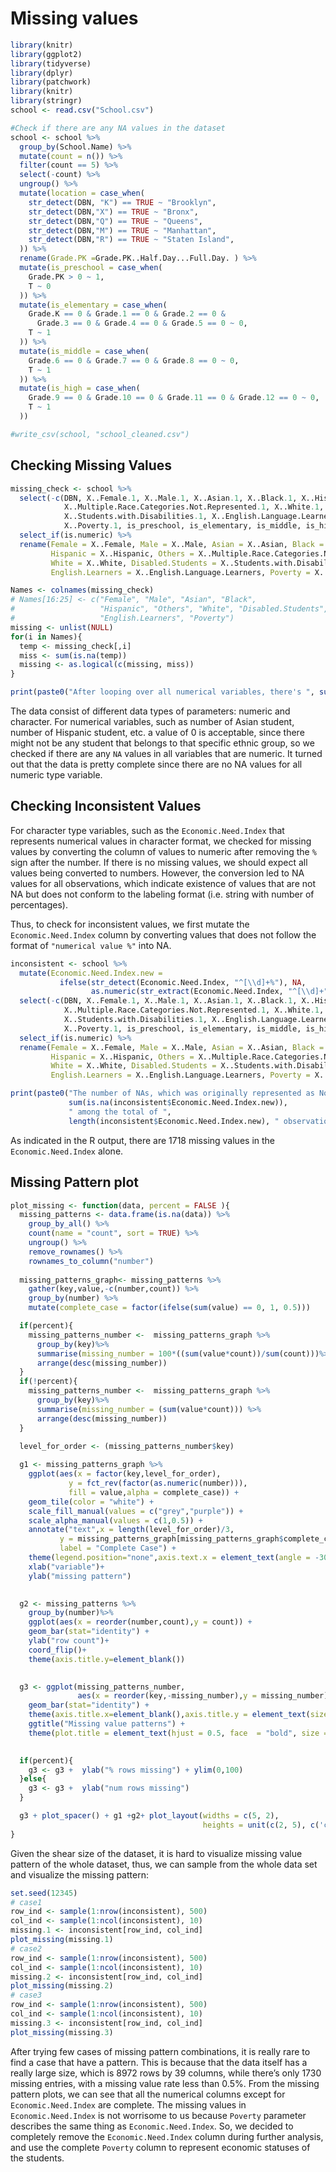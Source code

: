 # Missing values
```r
library(knitr)
library(ggplot2)
library(tidyverse)
library(dplyr)
library(patchwork)
library(knitr)
library(stringr)
school <- read.csv("School.csv")
```

```r
#Check if there are any NA values in the dataset
school <- school %>%
  group_by(School.Name) %>%
  mutate(count = n()) %>%
  filter(count == 5) %>%
  select(-count) %>%
  ungroup() %>%
  mutate(location = case_when(
    str_detect(DBN, "K") == TRUE ~ "Brooklyn",
    str_detect(DBN,"X") == TRUE ~ "Bronx",
    str_detect(DBN,"Q") == TRUE ~ "Queens",
    str_detect(DBN,"M") == TRUE ~ "Manhattan",
    str_detect(DBN,"R") == TRUE ~ "Staten Island",
  )) %>%
  rename(Grade.PK =Grade.PK..Half.Day...Full.Day. ) %>%
  mutate(is_preschool = case_when(
    Grade.PK > 0 ~ 1,
    T ~ 0
  )) %>% 
  mutate(is_elementary = case_when(
    Grade.K == 0 & Grade.1 == 0 & Grade.2 == 0 &
      Grade.3 == 0 & Grade.4 == 0 & Grade.5 == 0 ~ 0,
    T ~ 1
  )) %>% 
  mutate(is_middle = case_when(
    Grade.6 == 0 & Grade.7 == 0 & Grade.8 == 0 ~ 0,
    T ~ 1
  )) %>% 
  mutate(is_high = case_when(
    Grade.9 == 0 & Grade.10 == 0 & Grade.11 == 0 & Grade.12 == 0 ~ 0,
    T ~ 1
  ))

#write_csv(school, "school_cleaned.csv")
```

## Checking Missing Values

```r
missing_check <- school %>%
  select(-c(DBN, X..Female.1, X..Male.1, X..Asian.1, X..Black.1, X..Hispanic.1,
            X..Multiple.Race.Categories.Not.Represented.1, X..White.1,
            X..Students.with.Disabilities.1, X..English.Language.Learners.1,
            X..Poverty.1, is_preschool, is_elementary, is_middle, is_high)) %>%
  select_if(is.numeric) %>%
  rename(Female = X..Female, Male = X..Male, Asian = X..Asian, Black = X..Black,
         Hispanic = X..Hispanic, Others = X..Multiple.Race.Categories.Not.Represented,
         White = X..White, Disabled.Students = X..Students.with.Disabilities,
         English.Learners = X..English.Language.Learners, Poverty = X..Poverty)

Names <- colnames(missing_check)
# Names[16:25] <- c("Female", "Male", "Asian", "Black",
#                   "Hispanic", "Others", "White", "Disabled.Students",
#                   "English.Learners", "Poverty")
missing <- unlist(NULL)
for(i in Names){
  temp <- missing_check[,i]
  miss <- sum(is.na(temp))
  missing <- as.logical(c(missing, miss))
}

print(paste0("After looping over all numerical variables, there's ", sum(missing), " NA values"))
```
The data consist of different data types of parameters: numeric and character. For numerical variables, such as number of Asian student, number of Hispanic student, etc. a value of 0 is acceptable, since there might not be any student that belongs to that specific ethnic group, so we checked if there are any `NA` values in all variables that are numeric. It turned out that the data is pretty complete since there are no NA values for all numeric type variable.

## Checking Inconsistent Values
For character type variables, such as the `Economic.Need.Index` that represents numerical values in character format, we checked for missing values by converting the column of values to numeric after removing the `%` sign after the number. If there is no missing values, we should expect all values being converted to numbers. However, the conversion led to NA values for all observations, which indicate existence of values that are not NA but does not conform to the labeling format (i.e. string with number of percentages).

Thus, to check for inconsistent values, we first mutate the `Economic.Need.Index` column by converting values that does not follow the format of `"numerical value %"` into NA.
```r
inconsistent <- school %>%
  mutate(Economic.Need.Index.new = 
           ifelse(str_detect(Economic.Need.Index, "^[\\d]+%"), NA, 
                  as.numeric(str_extract(Economic.Need.Index, "^[\\d]+")))) %>%
  select(-c(DBN, X..Female.1, X..Male.1, X..Asian.1, X..Black.1, X..Hispanic.1,
            X..Multiple.Race.Categories.Not.Represented.1, X..White.1,
            X..Students.with.Disabilities.1, X..English.Language.Learners.1,
            X..Poverty.1, is_preschool, is_elementary, is_middle, is_high)) %>%
  select_if(is.numeric) %>%
  rename(Female = X..Female, Male = X..Male, Asian = X..Asian, Black = X..Black,
         Hispanic = X..Hispanic, Others = X..Multiple.Race.Categories.Not.Represented,
         White = X..White, Disabled.Students = X..Students.with.Disabilities,
         English.Learners = X..English.Language.Learners, Poverty = X..Poverty)

print(paste0("The number of NAs, which was originally represented as No Data is ",
             sum(is.na(inconsistent$Economic.Need.Index.new)), 
             " among the total of ", 
             length(inconsistent$Economic.Need.Index.new), " observations"))
```

As indicated in the R output, there are 1718 missing values in the `Economic.Need.Index` alone.

## Missing Pattern plot
```r
plot_missing <- function(data, percent = FALSE ){
  missing_patterns <- data.frame(is.na(data)) %>%
    group_by_all() %>%
    count(name = "count", sort = TRUE) %>%
    ungroup() %>%
    remove_rownames() %>%
    rownames_to_column("number") 
  
  missing_patterns_graph<- missing_patterns %>%
    gather(key,value,-c(number,count)) %>%
    group_by(number) %>%
    mutate(complete_case = factor(ifelse(sum(value) == 0, 1, 0.5)))

  if(percent){
    missing_patterns_number <-  missing_patterns_graph %>% 
      group_by(key)%>%
      summarise(missing_number = 100*((sum(value*count))/sum(count)))%>%
      arrange(desc(missing_number)) 
  }
  if(!percent){
    missing_patterns_number <-  missing_patterns_graph %>% 
      group_by(key)%>%
      summarise(missing_number = (sum(value*count))) %>%
      arrange(desc(missing_number))
  }
  
  level_for_order <- (missing_patterns_number$key)

  g1 <- missing_patterns_graph %>%
    ggplot(aes(x = factor(key,level_for_order), 
             y = fct_rev(factor(as.numeric(number))),
             fill = value,alpha = complete_case)) +
    geom_tile(color = "white") + 
    scale_fill_manual(values = c("grey","purple")) +
    scale_alpha_manual(values = c(1,0.5)) +
    annotate("text",x = length(level_for_order)/3,
           y = missing_patterns_graph[missing_patterns_graph$complete_case == 1,]$number,
           label = "Complete Case") +
    theme(legend.position="none",axis.text.x = element_text(angle = -30, hjust = 0)) +
    xlab("variable")+
    ylab("missing pattern")

   
  g2 <- missing_patterns %>% 
    group_by(number)%>%
    ggplot(aes(x = reorder(number,count),y = count)) +
    geom_bar(stat="identity") + 
    ylab("row count")+
    coord_flip()+
    theme(axis.title.y=element_blank()) 
 

  g3 <- ggplot(missing_patterns_number,
               aes(x = reorder(key,-missing_number),y = missing_number)) +
    geom_bar(stat="identity") +
    theme(axis.title.x=element_blank(),axis.title.y = element_text(size = 8),axis.text.x = element_text(angle = -30, hjust = 0)) +
    ggtitle("Missing value patterns") +
    theme(plot.title = element_text(hjust = 0.5, face  = "bold", size = 14))

  
  if(percent){
    g3 <- g3 +  ylab("% rows missing") + ylim(0,100)
  }else{
    g3 <- g3 +  ylab("num rows missing")
  }

  g3 + plot_spacer() + g1 +g2+ plot_layout(widths = c(5, 2), 
                                           heights = unit(c(2, 5), c('cm', 'null')))
}
```
Given the shear size of the dataset, it is hard to visualize missing value pattern of the whole dataset, thus, we can sample from the whole data set and visualize the missing pattern:
```r
set.seed(12345)
# case1
row_ind <- sample(1:nrow(inconsistent), 500)
col_ind <- sample(1:ncol(inconsistent), 10)
missing.1 <- inconsistent[row_ind, col_ind]
plot_missing(missing.1)
# case2
row_ind <- sample(1:nrow(inconsistent), 500)
col_ind <- sample(1:ncol(inconsistent), 10)
missing.2 <- inconsistent[row_ind, col_ind]
plot_missing(missing.2)
# case3
row_ind <- sample(1:nrow(inconsistent), 500)
col_ind <- sample(1:ncol(inconsistent), 10)
missing.3 <- inconsistent[row_ind, col_ind]
plot_missing(missing.3)
```

After trying few cases of missing pattern combinations, it is really rare to find a case that have a pattern. This is because that the data itself has a really large size, which is 8972 rows by 39 columns, while there's only 1730 missing entries, with a missing value rate less than 0.5%. From the missing pattern plots, we can see that all the numerical columns except for `Economic.Need.Index` are complete. The missing values in `Economic.Need.Index` is not worrisome to us because  `Poverty` parameter describes the same thing as `Economic.Need.Index`. So, we decided to completely remove the `Economic.Need.Index` column during further analysis, and use the complete `Poverty` column to represent economic statuses of the students.

